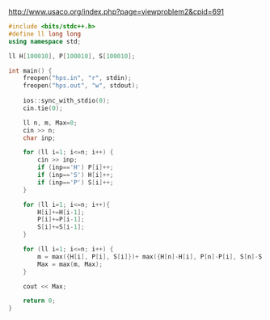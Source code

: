 http://www.usaco.org/index.php?page=viewproblem2&cpid=691

```cpp
#include <bits/stdc++.h>
#define ll long long
using namespace std;

ll H[100010], P[100010], S[100010];

int main() {
    freopen("hps.in", "r", stdin);
    freopen("hps.out", "w", stdout);
    
    ios::sync_with_stdio(0);
    cin.tie(0);

    ll n, m, Max=0;
    cin >> n;
    char inp;

    for (ll i=1; i<=n; i++) {
        cin >> inp;
        if (inp=='H') P[i]++;
        if (inp=='S') H[i]++;
        if (inp=='P') S[i]++;
    }

    for (ll i=1; i<=n; i++){
        H[i]+=H[i-1];
        P[i]+=P[i-1];
        S[i]+=S[i-1];
    }

    for (ll i=1; i<=n; i++) {
        m = max({H[i], P[i], S[i]})+ max({H[n]-H[i], P[n]-P[i], S[n]-S[i]});
        Max = max(m, Max);
    }

    cout << Max;

    return 0;
}
```
